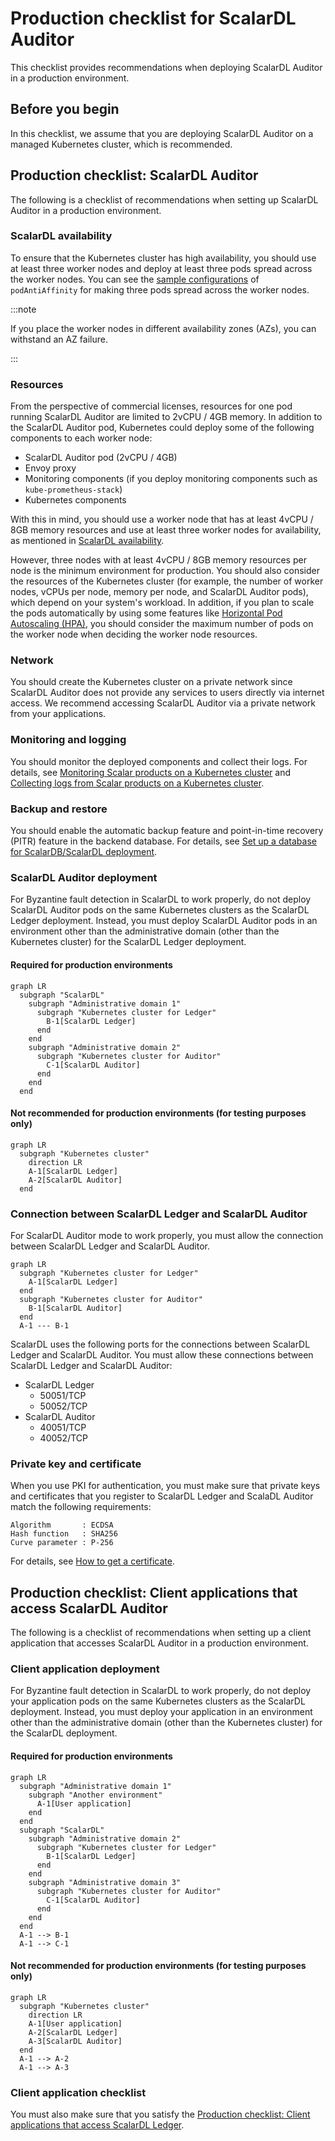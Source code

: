 # Production checklist for ScalarDL Auditor

This checklist provides recommendations when deploying ScalarDL Auditor in a production environment.

## Before you begin

In this checklist, we assume that you are deploying ScalarDL Auditor on a managed Kubernetes cluster, which is recommended.

## Production checklist: ScalarDL Auditor

The following is a checklist of recommendations when setting up ScalarDL Auditor in a production environment.

### ScalarDL availability

To ensure that the Kubernetes cluster has high availability, you should use at least three worker nodes and deploy at least three pods spread across the worker nodes. You can see the [sample configurations](https://github.com/scalar-labs/scalar-kubernetes/blob/master/conf/scalardl-audit-custom-values.yaml) of `podAntiAffinity` for making three pods spread across the worker nodes.

:::note

If you place the worker nodes in different availability zones (AZs), you can withstand an AZ failure.

:::

### Resources

From the perspective of commercial licenses, resources for one pod running ScalarDL Auditor are limited to 2vCPU / 4GB memory. In addition to the ScalarDL Auditor pod, Kubernetes could deploy some of the following components to each worker node:

* ScalarDL Auditor pod (2vCPU / 4GB)
* Envoy proxy
* Monitoring components (if you deploy monitoring components such as `kube-prometheus-stack`)
* Kubernetes components

With this in mind, you should use a worker node that has at least 4vCPU / 8GB memory resources and use at least three worker nodes for availability, as mentioned in [ScalarDL availability](#scalardl-availability).

However, three nodes with at least 4vCPU / 8GB memory resources per node is the minimum environment for production. You should also consider the resources of the Kubernetes cluster (for example, the number of worker nodes, vCPUs per node, memory per node, and ScalarDL Auditor pods), which depend on your system's workload. In addition, if you plan to scale the pods automatically by using some features like [Horizontal Pod Autoscaling (HPA)](https://kubernetes.io/docs/tasks/run-application/horizontal-pod-autoscale/), you should consider the maximum number of pods on the worker node when deciding the worker node resources.

### Network

You should create the Kubernetes cluster on a private network since ScalarDL Auditor does not provide any services to users directly via internet access. We recommend accessing ScalarDL Auditor via a private network from your applications.

### Monitoring and logging

You should monitor the deployed components and collect their logs. For details, see [Monitoring Scalar products on a Kubernetes cluster](K8sMonitorGuide.mdx) and [Collecting logs from Scalar products on a Kubernetes cluster](K8sLogCollectionGuide.mdx).

### Backup and restore

You should enable the automatic backup feature and point-in-time recovery (PITR) feature in the backend database. For details, see [Set up a database for ScalarDB/ScalarDL deployment](SetupDatabase.mdx).

### ScalarDL Auditor deployment

For Byzantine fault detection in ScalarDL to work properly, do not deploy ScalarDL Auditor pods on the same Kubernetes clusters as the ScalarDL Ledger deployment. Instead, you must deploy ScalarDL Auditor pods in an environment other than the administrative domain (other than the Kubernetes cluster) for the ScalarDL Ledger deployment.

#### Required for production environments

```mermaid
graph LR
  subgraph "ScalarDL"
    subgraph "Administrative domain 1"
      subgraph "Kubernetes cluster for Ledger"
        B-1[ScalarDL Ledger]
      end
    end
    subgraph "Administrative domain 2"
      subgraph "Kubernetes cluster for Auditor"
        C-1[ScalarDL Auditor]
      end
    end
  end
```

#### Not recommended for production environments (for testing purposes only)

```mermaid
graph LR
  subgraph "Kubernetes cluster"
    direction LR
    A-1[ScalarDL Ledger]
    A-2[ScalarDL Auditor]
  end
```

### Connection between ScalarDL Ledger and ScalarDL Auditor

For ScalarDL Auditor mode to work properly, you must allow the connection between ScalarDL Ledger and ScalarDL Auditor.

```mermaid
graph LR
  subgraph "Kubernetes cluster for Ledger"
    A-1[ScalarDL Ledger]
  end
  subgraph "Kubernetes cluster for Auditor"
    B-1[ScalarDL Auditor]
  end
  A-1 --- B-1
```

ScalarDL uses the following ports for the connections between ScalarDL Ledger and ScalarDL Auditor. You must allow these connections between ScalarDL Ledger and ScalarDL Auditor:

* ScalarDL Ledger
  * 50051/TCP
  * 50052/TCP
* ScalarDL Auditor
  * 40051/TCP
  * 40052/TCP

### Private key and certificate

When you use PKI for authentication, you must make sure that private keys and certificates that you register to ScalarDL Ledger and ScalaDL Auditor match the following requirements:

```console
Algorithm       : ECDSA
Hash function   : SHA256
Curve parameter : P-256
```

For details, see [How to get a certificate](https://github.com/scalar-labs/scalardl/blob/master/docs/ca/caclient-getting-started.mdx).

## Production checklist: Client applications that access ScalarDL Auditor

The following is a checklist of recommendations when setting up a client application that accesses ScalarDL Auditor in a production environment.

### Client application deployment

For Byzantine fault detection in ScalarDL to work properly, do not deploy your application pods on the same Kubernetes clusters as the ScalarDL deployment. Instead, you must deploy your application in an environment other than the administrative domain (other than the Kubernetes cluster) for the ScalarDL deployment.

#### Required for production environments

```mermaid
graph LR
  subgraph "Administrative domain 1"
    subgraph "Another environment"
      A-1[User application]
    end
  end
  subgraph "ScalarDL"
    subgraph "Administrative domain 2"
      subgraph "Kubernetes cluster for Ledger"
        B-1[ScalarDL Ledger]
      end
    end
    subgraph "Administrative domain 3"
      subgraph "Kubernetes cluster for Auditor"
        C-1[ScalarDL Auditor]
      end
    end
  end
  A-1 --> B-1
  A-1 --> C-1
```

#### Not recommended for production environments (for testing purposes only)

```mermaid
graph LR
  subgraph "Kubernetes cluster"
    direction LR
    A-1[User application]
    A-2[ScalarDL Ledger]
    A-3[ScalarDL Auditor]
  end
  A-1 --> A-2
  A-1 --> A-3
```

### Client application checklist

You must also make sure that you satisfy the [Production checklist: Client applications that access ScalarDL Ledger](ProductionChecklistForScalarDLLedger.md#production-checklist-client-applications-that-access-scalardl-ledger).

